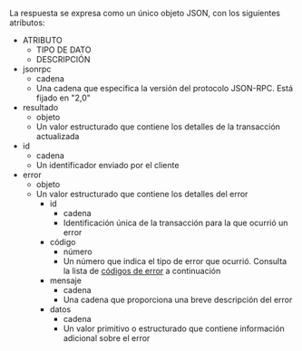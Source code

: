 La respuesta se expresa como un único objeto JSON, con los siguientes atributos:

<AttributeTable>

- ATRIBUTO
  - TIPO DE DATO
  - DESCRIPCIÓN
- jsonrpc
  - cadena
  - Una cadena que especifica la versión del protocolo JSON-RPC. Está fijado en "2,0"
- resultado
  - objeto
  - Un valor estructurado que contiene los detalles de la transacción actualizada
- id
  - cadena
  - Un identificador enviado por el cliente
- error
  - objeto
  - Un valor estructurado que contiene los detalles del error
    - id
      - cadena
      - Identificación única de la transacción para la que ocurrió un error
    - código
      - número
      - Un número que indica el tipo de error que ocurrió. Consulta la lista de [códigos de error](#error-codes) a continuación
    - mensaje
      - cadena
      - Una cadena que proporciona una breve descripción del error
    - datos
      - cadena
      - Un valor primitivo o estructurado que contiene información adicional sobre el error

</AttributeTable>

